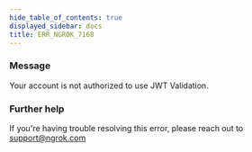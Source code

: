 ```yaml
---
hide_table_of_contents: true
displayed_sidebar: docs
title: ERR_NGROK_7168
---
```


### Message

Your account is not authorized to use JWT Validation.

<ErrorDetails />

### Further help

If you're having trouble resolving this error, please reach out to [support@ngrok.com](mailto:support@ngrok.com?subject=Help%20with%20ERR_NGROK_7168)
